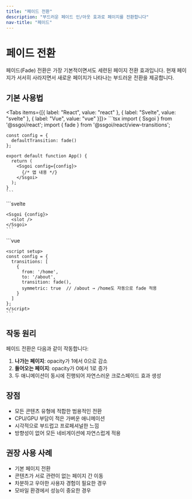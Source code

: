 ```yaml
---
title: "페이드 전환"
description: "부드러운 페이드 인/아웃 효과로 페이지를 전환합니다"
nav-title: "페이드"
---
```


# 페이드 전환

페이드(Fade) 전환은 가장 기본적이면서도 세련된 페이지 전환 효과입니다. 현재 페이지가 서서히 사라지면서 새로운 페이지가 나타나는 부드러운 전환을 제공합니다.

## 기본 사용법

<Tabs items={[{ label: "React", value: "react" }, { label: "Svelte", value: "svelte" }, { label: "Vue", value: "vue" }]}>
  <TabPanel value="react">
    ```tsx
    import { Ssgoi } from '@ssgoi/react';
    import { fade } from '@ssgoi/react/view-transitions';

    const config = {
      defaultTransition: fade()
    };

    export default function App() {
      return (
        <Ssgoi config={config}>
          {/* 앱 내용 */}
        </Ssgoi>
      );
    }
    ```
  </TabPanel>
  <TabPanel value="svelte">
    ```svelte
    <script>
      import { Ssgoi } from '@ssgoi/svelte';
      import { fade } from '@ssgoi/svelte/view-transitions';

      const config = {
        defaultTransition: fade()
      };
    </script>

    <Ssgoi {config}>
      <slot />
    </Ssgoi>
    ```
  </TabPanel>
  <TabPanel value="vue">
    ```vue
    <template>
      <Ssgoi :config="config">
        <!-- 앱 내용 -->
      </Ssgoi>
    </template>

    <script setup>
    import { Ssgoi } from '@ssgoi/vue';
    import { fade } from '@ssgoi/vue/view-transitions';

    const config = {
      defaultTransition: fade()
    };
    </script>
    ```
  </TabPanel>
</Tabs>

## 옵션

페이드 전환은 스프링 애니메이션 설정을 커스터마이즈할 수 있습니다:

```typescript
fade({
  spring: {
    stiffness: 300,  // 스프링 강도 (기본값: 300)
    damping: 30      // 감쇠 계수 (기본값: 30)
  }
})
```

### 스프링 옵션 설명

- **stiffness**: 애니메이션의 속도를 제어합니다. 값이 클수록 빠른 전환
- **damping**: 애니메이션의 바운스를 제어합니다. 값이 클수록 부드러운 전환

## 사용 예시

### 느린 페이드

부드럽고 느린 페이드 효과:

<Tabs items={[{ label: "React", value: "react" }, { label: "Svelte", value: "svelte" }, { label: "Vue", value: "vue" }]}>
  <TabPanel value="react">
    ```tsx
    const config = {
      defaultTransition: fade({
        spring: {
          stiffness: 100,
          damping: 20
        }
      })
    };
    ```
  </TabPanel>
  <TabPanel value="svelte">
    ```svelte
    <script>
      const config = {
        defaultTransition: fade({
          spring: {
            stiffness: 100,
            damping: 20
          }
        })
      };
    </script>
    ```
  </TabPanel>
  <TabPanel value="vue">
    ```vue
    <script setup>
    const config = {
      defaultTransition: fade({
        spring: {
          stiffness: 100,
          damping: 20
        }
      })
    };
    </script>
    ```
  </TabPanel>
</Tabs>

### 빠른 페이드

빠르고 즉각적인 페이드 효과:

<Tabs items={[{ label: "React", value: "react" }, { label: "Svelte", value: "svelte" }, { label: "Vue", value: "vue" }]}>
  <TabPanel value="react">
    ```tsx
    const config = {
      defaultTransition: fade({
        spring: {
          stiffness: 500,
          damping: 40
        }
      })
    };
    ```
  </TabPanel>
  <TabPanel value="svelte">
    ```svelte
    <script>
      const config = {
        defaultTransition: fade({
          spring: {
            stiffness: 500,
            damping: 40
          }
        })
      };
    </script>
    ```
  </TabPanel>
  <TabPanel value="vue">
    ```vue
    <script setup>
    const config = {
      defaultTransition: fade({
        spring: {
          stiffness: 500,
          damping: 40
        }
      })
    };
    </script>
    ```
  </TabPanel>
</Tabs>

## 특정 경로에만 적용

<Tabs items={[{ label: "React", value: "react" }, { label: "Svelte", value: "svelte" }, { label: "Vue", value: "vue" }]}>
  <TabPanel value="react">
    ```tsx
    const config = {
      transitions: [
        {
          from: '/home',
          to: '/about', 
          transition: fade(),
          symmetric: true  // /about → /home도 자동으로 fade 적용
        }
      ]
    };

    <Ssgoi config={config}>
      {/* 앱 내용 */}
    </Ssgoi>
    ```
  </TabPanel>
  <TabPanel value="svelte">
    ```svelte
    <script>
      const config = {
        transitions: [
          {
            from: '/home',
            to: '/about', 
            transition: fade(),
            symmetric: true  // /about → /home도 자동으로 fade 적용
          }
        ]
      };
    </script>

    <Ssgoi {config}>
      <slot />
    </Ssgoi>
    ```
  </TabPanel>
  <TabPanel value="vue">
    ```vue
    <template>
      <Ssgoi :config="config">
        <!-- 앱 내용 -->
      </Ssgoi>
    </template>

    <script setup>
    const config = {
      transitions: [
        {
          from: '/home',
          to: '/about', 
          transition: fade(),
          symmetric: true  // /about → /home도 자동으로 fade 적용
        }
      ]
    };
    </script>
    ```
  </TabPanel>
</Tabs>

## 작동 원리

페이드 전환은 다음과 같이 작동합니다:

1. **나가는 페이지**: opacity가 1에서 0으로 감소
2. **들어오는 페이지**: opacity가 0에서 1로 증가
3. 두 애니메이션이 동시에 진행되어 자연스러운 크로스페이드 효과 생성

## 장점

- 모든 콘텐츠 유형에 적합한 범용적인 전환
- CPU/GPU 부담이 적은 가벼운 애니메이션
- 시각적으로 부드럽고 프로페셔널한 느낌
- 방향성이 없어 모든 네비게이션에 자연스럽게 적용

## 권장 사용 사례

- 기본 페이지 전환
- 콘텐츠가 서로 관련이 없는 페이지 간 이동
- 차분하고 우아한 사용자 경험이 필요한 경우
- 모바일 환경에서 성능이 중요한 경우